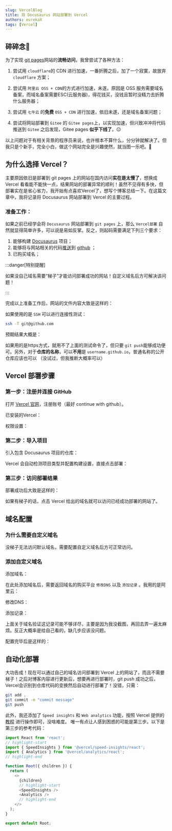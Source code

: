 ```yaml
---
slug: VercelBlog
title: 将 Docusaurus 网站部署到 Vercel 
authors: eurekaX
tags: [Vercel]
---
```




<!-- truncate -->

## 碎碎念🥱

为了实现 [git pages](https://eurekashadow.github.io/ )网站的**流畅访问**，我曾尝试了各种方法：

1. 尝试用 `cloudflare`的 CDN 进行加速，一番折腾之后，加了一个寂寞，故放弃 `cloudflare` 方案；

2. 尝试用 `阿里云 OSS + CDN`的方式进行加速，未遂。原因是 OSS 服务需要域名备案，而域名备案需要ESC(云服务器)，得花钱买，没钱且暂时没精力去折腾什么服务器；

3. 尝试用 `七牛云` 的**免费** `OSS + CDN` 进行加速，依旧未遂，还是域名备案问题；

4. 尝试将网站部署到 `Gitee` 的 `Gitee pages`上，以实现加速，但兴致冲冲将代码推送到 `Gitee` 之后发现，Gitee pages **似乎下线了**。😑 

以上问题对于有相关背景的程序员来说，也许根本不算什么，分分钟就解决了。但我只是个新手，完全小白，做这个网站完全是兴趣使然，就当图一乐吧。🤣

## 为什么选择 Vercel？

主要原因依旧是部署到 git pages 上的网站在国内访问**实在是太慢了**，想换成 Vercel 看看能不能快一点，结果网站的部署异常的顺利！虽然不见得有多快，但部署实在是省心省力，我开始有点喜欢Vercel了，想写个博客总结一下。在这篇文章中，我将记录将 Docusaurus 网站部署到 Vercel 的主要过程。

### 准备工作：
如果之前已经学会将 `Docusaurus` 网站部署到 `git pages` 上，那么 `Vercel部署` 自然就显得简单许多，可以说是易如反掌。反之，则起码需要满足下列三个要求：
1. 能够构建 [Docusaurus](https://www.docusaurus.cn/docs "官方参考文档") 项目；
2. 能够将与网站相关的代码[推送](https://blog.csdn.net/jiunian_2761/article/details/122907766 "参考")到 [github](https://github.com/) ；
3. 已购买域名；

:::danger[特别提醒]

如果没自己域名需要“梯子”才能访问部署成功的网站！自定义域名后方可解决该问题！

:::

完成以上准备工作后，网站的文件内容大致是这样的：

<p><CardImg src="/img/Blog/DocAndGit.jpg" alt="内容" isCenter={true} /></p>

如果使用的是 `SSH` 可以进行连接性测试：
```bash title="bash"
ssh -T git@github.com
```
预期结果大概是：
<p><CardImg src="/img/Blog/SSHTest.jpg" alt="测试结果" isCenter={true} /></p>

如果用的是https方式，就用不了上面的测试命令了，但只要 `git push`能够成功便可。另外，对于**仓库的名称**，可以**不用**是 `username.github.io`，普通名称的公开仓库应该也可以
（没试过，但我推断大概率可以）


## Vercel 部署步骤

### 第一步：注册并连接 GitHub

打开 [Vercel 官网](https://vercel.com/ )，注册账号（最好 continue with github）。

已安装的Vercel：

<p><CardImg src="/img/Blog/Vercelinstall.jpg" alt="已安装Vercel" isCenter={true} /></p>

权限设置：

<p><CardImg src="/img/Blog/VercelPer.jpg" alt="Permission" isCenter={true} /></p>

### 第二步：导入项目

引入包含 Docusaurus 项目的仓库：

<p><CardImg src="/img/Blog/GithubRepoImport.jpg" alt="import" isCenter={true} /></p>

Vercel 会自动检测项目类型并配置构建设置，直接点击部署：

<p><CardImg src="/img/Blog/VercelDeploy.jpg" alt="Deploy" isCenter={true} /></p>

### 第三步：访问部署结果

部署成功后大致是这样的：

<p><CardImg src="/img/Blog/VercelDomain.jpg" alt="Deploy" isCenter={true} /></p>

如果有梯子的话，点击 Vercel 给出的域名就可以访问已经成功部署的网站了。

## 域名配置

### 为什么需要自定义域名

没梯子无法访问默认域名，需要配置自定义域名后方可正常访问。

### 添加自定义域名

添加域名：

<p><CardImg src="/img/Blog/VercelAddDomain.jpg" alt="AddDomain" isCenter={true} /></p>

在此处添加域名后，需要返回域名的购买平台 `修改DNS` 以及 `添加记录` 。我用的是阿里云：

修改DNS：

<p><CardImg src="/img/Blog/VercelDNSModify.jpg" alt="ModifyDNS" isCenter={true} /></p>

添加记录：

<p><CardImg src="/img/Blog/AliyunAddRe.jpg" alt="添加记录" isCenter={true} /></p>

上面关于域名验证这记录可能不够详尽，主要是因为我没截图，再回去弄一遍太麻烦。反正大概率是给自己看的，缺几步应该没问题。

配置完毕后是这样的：

<p><CardImg src="/img/Blog/VercelDomainVerified.jpg" alt="DomainVerified" isCenter={true} /></p>

## 自动化部署

大功告成！现在可以通过自己的域名访问部署到 Vercel 上的网站了，而且不需要梯子！之后对博客内容进行更新后，想要再进行部署时，git push 成功之后，Vercel会识别到仓库代码的变换然后自动进行部署了！没错，只需：
```bash title="bash"
git add .
git commit -m "commit message"
git push
```

此外，我还添加了 `Speed insights` 和 `Web analytics` 功能，按照 Vercel 提供的[教程](https://vercel.com/docs/speed-insights ) 进行操作即可，没啥难度。
唯一有点让人感到困惑的可能是第三步。以下是第三步的参考代码：
```js title="src/theme/Root.js"
import React from 'react';
// highlight-start
import { SpeedInsights } from '@vercel/speed-insights/react';
import { Analytics } from '@vercel/analytics/react';
// highlight-end

function Root({ children }) {
  return (
    <>
      {children}
	  // highlight-start
      <SpeedInsights />
	  <Analytics />
	  // highlight-end
    </>
  );
}

export default Root;
```

















